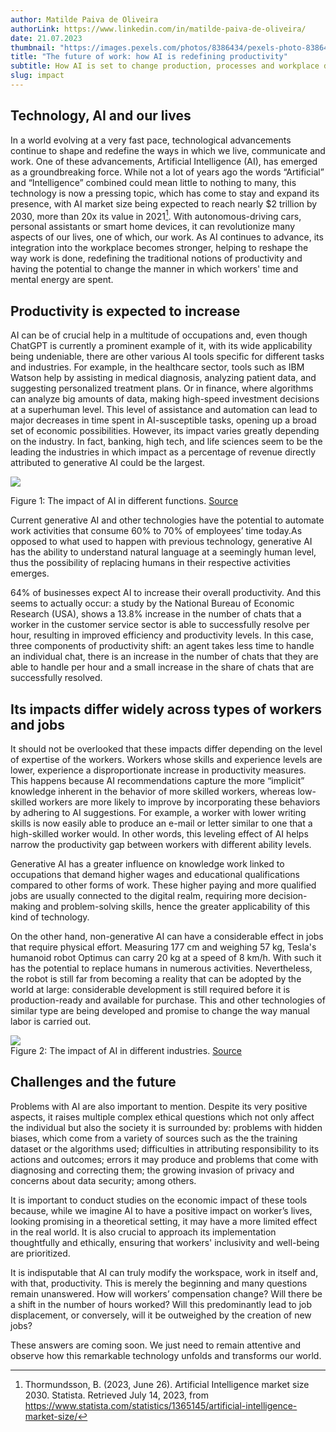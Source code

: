```yaml
---
author: Matilde Paiva de Oliveira
authorLink: https://www.linkedin.com/in/matilde-paiva-de-oliveira/
date: 21.07.2023
thumbnail: "https://images.pexels.com/photos/8386434/pexels-photo-8386434.jpeg"
title: "The future of work: how AI is redefining productivity"
subtitle: How AI is set to change production, processes and workplace dynamics
slug: impact
---
```



## Technology, AI and our lives

In a world evolving at a very fast pace, technological advancements continue to shape and redefine the ways in which we live, communicate and work.
One of these advancements, Artificial Intelligence (AI), has emerged as a groundbreaking force. While not a lot of years ago the words “Artificial” and “Intelligence” combined could mean little to nothing to many, this technology is now a pressing topic, which has come to stay and expand its presence, with AI market size being expected to reach nearly $2 trillion by 2030, more than 20x its value in 2021[^1].
With autonomous-driving cars, personal assistants or smart home devices, it can revolutionize many aspects of our lives, one of which, our work. As AI continues to advance, its integration into the workplace becomes stronger, helping to reshape the way work is done, redefining the traditional notions of productivity and having the potential to change the manner in which workers' time and mental energy are spent. 

## Productivity is expected to increase
 
AI can be of crucial help in a multitude of occupations and, even though ChatGPT is currently a prominent example of it, with its wide applicability being undeniable, there are other various AI tools specific for different tasks and industries. For example, in the healthcare sector, tools such as IBM Watson help by assisting in medical diagnosis, analyzing patient data, and suggesting personalized treatment plans. Or in finance, where algorithms can analyze big amounts of data, making high-speed investment decisions at a superhuman level. This level of assistance and automation can lead to major decreases in time spent in AI-susceptible tasks, opening up a broad set of economic possibilities.
However,  its impact varies greatly depending on the industry. In fact, banking, high tech, and life sciences seem to be the leading the industries in which impact as a percentage of revenue directly attributed to generative AI could be the largest.


<img className="" src="https://media-s3-us-east-1.ceros.com/mckinsey/images/2023/06/13/51b7f99afa5d0cd5a2f0b4f3b9e29d73/business-functions-a.png?imageOpt=1&fit=bounds&width=1075"/>

<p className="text-gray-600 text-sm mx-auto">Figure 1: The impact of AI in different functions. <a href="https://www.mckinsey.com/capabilities/mckinsey-digital/our-insights/the-economic-potential-of-generative-ai-the-next-productivity-frontier#industry-impacts">Source</a></p>


 
Current generative AI and other technologies have the potential to automate work activities that consume 60% to 70% of employees’ time today.As opposed to what used to happen with previous technology, generative AI has the ability to understand natural language at a seemingly human level, thus the possibility of replacing humans in their respective activities emerges.
 
64% of businesses expect AI to increase their overall productivity. And this seems to actually occur: a study by the National Bureau of Economic Research (USA), shows a 13.8% increase in the number of chats that a worker in the customer service sector is able to successfully resolve per hour, resulting in improved efficiency and productivity levels. In this case, three components of productivity shift: an agent takes less time to handle an individual chat, there is an increase in the number of chats that they are  able to handle per hour and a small increase in the share of chats that are successfully resolved. 

## Its impacts differ widely across types of workers and jobs
                                                                                                      
It should not be overlooked that these impacts differ depending on the level of expertise of the workers. Workers whose skills and experience levels are lower, experience a disproportionate increase in productivity measures. This happens because AI recommendations capture the more “implicit” knowledge inherent in the behavior of more skilled workers, whereas low-skilled workers are more likely to improve by incorporating these behaviors by adhering to AI suggestions. For example, a worker with lower writing skills is now easily able to produce an e-mail or letter similar to one that a high-skilled worker would. In other words, this leveling effect of AI helps narrow the productivity gap between workers with different ability levels.

Generative AI has a greater influence on knowledge work linked to occupations that demand higher wages and educational qualifications compared to other forms of work. These higher paying and more qualified jobs are usually connected to the digital realm, requiring more decision-making and problem-solving skills, hence the greater applicability of this kind of technology.

On the other hand, non-generative AI can have a considerable effect in jobs that require physical effort. Measuring 177 cm and weighing 57 kg, Tesla's humanoid robot Optimus can carry 20 kg at a speed of 8 km/h. With such it has the potential to replace humans in numerous activities. Nevertheless, the robot is still far from becoming a reality that can be adopted by the world at large: considerable development is still required before it is production-ready and available for purchase. This and other technologies of similar type are being developed and promise to change the way manual labor is carried out.


<img className="" src="https://www.mckinsey.com/~/media/mckinsey/business%20functions/mckinsey%20digital/our%20insights/the%20economic%20potential%20of%20generative%20ai%20the%20next%20productivity%20frontier/svgz-vivatech-full-report-rgb-exh11.svgz?cq=50&cpy=Center"/>

<div className="text-gray-600 text-sm mx-auto">Figure 2: The impact of AI in different industries. <a href="https://www.mckinsey.com/capabilities/mckinsey-digital/our-insights/the-economic-potential-of-generative-ai-the-next-productivity-frontier#work-and-productivity">Source</a></div>

## Challenges and the future

Problems with AI are also important to mention. Despite its very positive aspects, it raises multiple complex ethical questions which not only affect the individual but also the society it is surrounded by: problems with hidden biases, which come from a variety of sources such as the the training dataset or the algorithms used; difficulties in attributing responsibility to its actions and outcomes; errors it may produce and problems that come with diagnosing and correcting them; the growing invasion of privacy and concerns about data security; among others.

 
It is important to conduct studies on the economic impact of these tools because, while we imagine AI  to have a positive impact on worker’s lives, looking promising in a theoretical setting, it may have a more limited effect in the real world. It is also crucial to approach its implementation thoughtfully and ethically, ensuring that workers' inclusivity and well-being are prioritized.
 
It is indisputable that AI can truly modify the workspace, work in itself and, with that, productivity. This is merely the beginning and many questions remain unanswered. How will workers’ compensation change? Will there be a shift in the number of hours worked? Will this predominantly lead to job displacement, or conversely, will it be outweighed by the creation of new jobs?

These answers are coming soon. We just need to remain attentive and observe how this remarkable technology unfolds and transforms our world.


 
[^1]:  Thormundsson, B. (2023, June 26). Artificial Intelligence market size 2030. Statista. Retrieved July 14, 2023, from https://www.statista.com/statistics/1365145/artificial-intelligence-market-size/
